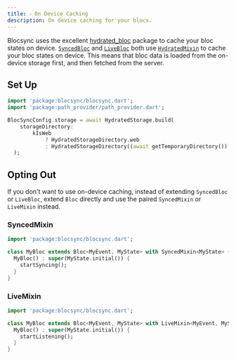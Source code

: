 ```yaml
---
title: 💧 On Device Caching
description: On device caching for your blocs.
---
```


Blocsync uses the excellent [hydrated_bloc](https://pub.dev/packages/hydrated_bloc) package to cache your bloc states on device. 
[`SyncedBloc`](/basics/synced-bloc) and [`LiveBloc`](/basics/live-bloc) both use [`HydratedMixin`](https://pub.dev/documentation/hydrated_bloc/latest/hydrated_bloc/HydratedMixin-mixin.html) to cache your bloc states on device.
This means that bloc data is loaded from the on-device storage first, and then fetched from the server.

## Set Up

```dart
import 'package:blocsync/blocsync.dart';
import 'package:path_provider/path_provider.dart';

BlocSyncConfig.storage = await HydratedStorage.build(
    storageDirectory:
        kIsWeb
            ? HydratedStorageDirectory.web
            : HydratedStorageDirectory((await getTemporaryDirectory()).path),
  );
```

## Opting Out

If you don't want to use on-device caching, instead of extending `SyncedBloc` or `LiveBloc`, extend `Bloc` directly and use the paired `SyncedMixin` or `LiveMixin` instead.

### SyncedMixin

```dart
import 'package:blocsync/blocsync.dart';

class MyBloc extends Bloc<MyEvent, MyState> with SyncedMixin<MyState> {
  MyBloc() : super(MyState.initial()) {
    startSyncing();
  }
}
```

### LiveMixin

```dart
import 'package:blocsync/blocsync.dart';

class MyBloc extends Bloc<MyEvent, MyState> with LiveMixin<MyEvent, MyState> {
  MyBloc() : super(MyState.initial()) {
    startListening();
  }
}
```